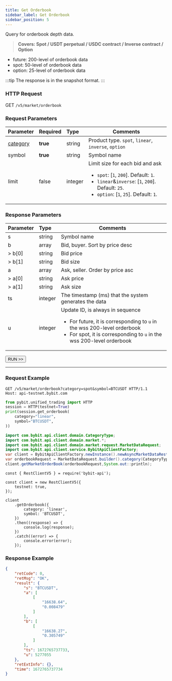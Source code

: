 ```yaml
---
title: Get Orderbook
sidebar_label: Get Orderbook
sidebar_position: 5
---
```


Query for orderbook depth data.
> **Covers: Spot / USDT perpetual / USDC contract / Inverse contract / Option**

* future: 200-level of orderbook data
* spot: 50-level of orderbook data
* option: 25-level of orderbook data

:::tip
The response is in the snapshot format.
:::

### HTTP Request
GET `/v5/market/orderbook`

### Request Parameters
| Parameter | Required | Type | Comments|
|:----- |:-------|:-----|------ |
|[category](../enum#category) |**true** |string |Product type. `spot`, `linear`, `inverse`, `option` |
|symbol |**true** |string |Symbol name|
|limit |false |integer |Limit size for each bid and ask<ul><li>`spot`: [`1`, `200`]. Default: `1`.</li><li>`linear`&`inverse`: [`1`, `200`]. Default: `25`.</li><li>`option`: [`1`, `25`]. Default: `1`.</li></ul>|

### Response Parameters
| Parameter | Type | Comments|
|:----- |:-----|----- |
|s |string |Symbol name |
|b |array |Bid, buyer. Sort by price desc |
|> b[0] |string |Bid price |
|> b[1] |string |Bid size |
|a |array |Ask, seller. Order by price asc |
|> a[0] |string |Ask price |
|> a[1] |string |Ask size |
|ts |integer |The timestamp (ms) that the system generates the data |
|u |integer |Update ID, is always in sequence<ul><li>For future, it is corresponding to `u` in the wss 200-level orderbook</li><li>For spot, it is corresponding to `u` in the wss 200-level orderbook</li></ul> |

<a href="/api-explorer/v5/market/orderbook"><Button>RUN >></Button></a>

---

### Request Example

<Tabs groupId="programming-languages">
<TabItem value="http" label="HTTP">

```http
GET /v5/market/orderbook?category=spot&symbol=BTCUSDT HTTP/1.1
Host: api-testnet.bybit.com
```

</TabItem>
<TabItem value="python" label="Python">

```python
from pybit.unified_trading import HTTP
session = HTTP(testnet=True)
print(session.get_orderbook(
    category="linear",
    symbol="BTCUSDT",
))
```

</TabItem>
<TabItem value="java" label="java">

```java
import com.bybit.api.client.domain.CategoryType;
import com.bybit.api.client.domain.market.*;
import com.bybit.api.client.domain.market.request.MarketDataRequest;
import com.bybit.api.client.service.BybitApiClientFactory;
var client = BybitApiClientFactory.newInstance().newAsyncMarketDataRestClient();
var orderbookRequest = MarketDataRequest.builder().category(CategoryType.SPOT).symbol("BTCUSDT").build();
client.getMarketOrderBook(orderbookRequest,System.out::println);
```

</TabItem>
<TabItem value="Node" label="Node.js">

```n4js
const { RestClientV5 } = require('bybit-api');

const client = new RestClientV5({
    testnet: true,
});

client
    .getOrderbook({
        category: 'linear',
        symbol: 'BTCUSDT',
    })
    .then((response) => {
        console.log(response);
    })
    .catch((error) => {
        console.error(error);
    });
```

</TabItem>
</Tabs>

### Response Example

```json
{
    "retCode": 0,
    "retMsg": "OK",
    "result": {
        "s": "BTCUSDT",
        "a": [
            [
                "16638.64",
                "0.008479"
            ]
        ],
        "b": [
            [
                "16638.27",
                "0.305749"
            ]
        ],
        "ts": 1672765737733,
        "u": 5277055
    },
    "retExtInfo": {},
    "time": 1672765737734
}
```

